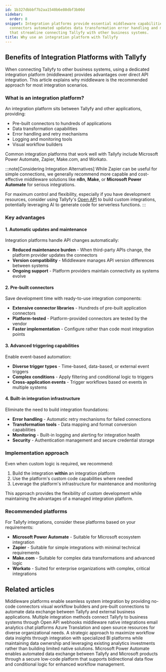 ```yaml
---
id: 1b327dbbbf7b2aa1540b6e80dbf3b00d
sidebar:
  order: 8
snippet: Integration platforms provide essential middleware capabilities like pre-built
  connectors automated updates data transformation error handling and monitoring tools
  that streamline connecting Tallyfy with other business systems.
title: Why use an integration platform with Tallyfy
---
```


## Benefits of Integration Platforms with Tallyfy

When connecting Tallyfy to other business systems, using a dedicated integration platform (middleware) provides advantages over direct API integration. This article explains why middleware is the recommended approach for most integration scenarios.

### What is an integration platform?

An integration platform sits between Tallyfy and other applications, providing:

- Pre-built connectors to hundreds of applications
- Data transformation capabilities
- Error handling and retry mechanisms
- Logging and monitoring tools
- Visual workflow builders

Common integration platforms that work well with Tallyfy include Microsoft Power Automate, Zapier, Make.com, and Workato.

:::note[Considering Integration Alternatives]
While Zapier can be useful for simple connections, we generally recommend more capable and cost-effective middleware solutions like **n8n**, **Make**, or **Microsoft Power Automate** for serious integrations.

For maximum control and flexibility, especially if you have development resources, consider using Tallyfy's [Open API](/products/pro/integrations/open-api/) to build custom integrations, potentially leveraging AI to generate code for serverless functions.
:::

### Key advantages

#### 1. Automatic updates and maintenance

Integration platforms handle API changes automatically:

- **Reduced maintenance burden** - When third-party APIs change, the platform provider updates the connectors
- **Version compatibility** - Middleware manages API version differences between systems
- **Ongoing support** - Platform providers maintain connectivity as systems evolve

#### 2. Pre-built connectors

Save development time with ready-to-use integration components:

- **Extensive connector libraries** - Hundreds of pre-built application connectors
- **Platform-tested** - Platform-provided connectors are tested by the vendor
- **Faster implementation** - Configure rather than code most integration points

#### 3. Advanced triggering capabilities

Enable event-based automation:

- **Diverse trigger types** - Time-based, data-based, or external event triggers
- **Complex conditions** - Apply filtering and conditional logic to triggers
- **Cross-application events** - Trigger workflows based on events in multiple systems

#### 4. Built-in integration infrastructure

Eliminate the need to build integration foundations:

- **Error handling** - Automatic retry mechanisms for failed connections
- **Transformation tools** - Data mapping and format conversion capabilities
- **Monitoring** - Built-in logging and alerting for integration health
- **Security** - Authentication management and secure credential storage

### Implementation approach

Even when custom logic is required, we recommend:

1. Build the integration **within** an integration platform
2. Use the platform's custom code capabilities where needed
3. Leverage the platform's infrastructure for maintenance and monitoring

This approach provides the flexibility of custom development while maintaining the advantages of a managed integration platform.

<lite-vimeo videoid="349793950"></lite-vimeo>

### Recommended platforms

For Tallyfy integrations, consider these platforms based on your requirements:

- **Microsoft Power Automate** - Suitable for Microsoft ecosystem integration
- **Zapier** - Suitable for simple integrations with minimal technical requirements
- **Make.com** - Suitable for complex data transformations and advanced logic
- **Workato** - Suited for enterprise organizations with complex, critical integrations


## Related articles
<CardGrid>
<LinkTitleCard header="<b>Integrations > Middleware</b>" href="/products/pro/integrations/middleware/" > Middleware platforms enable seamless system integration by providing no-code connectors visual workflow builders and pre-built connections to automate data exchange between Tallyfy and external business applications. </LinkTitleCard>
<LinkTitleCard header="<b>Pro > Integrations</b>" href="/products/pro/integrations/" > Multiple integration methods connect Tallyfy to business systems through Open API webhooks middleware native integrations email analytics chat platforms Azure Translation and open source resources for diverse organizational needs. </LinkTitleCard>
<LinkTitleCard header="<b>Analytics > Why use BI platforms vs. native analytics?</b>" href="/products/pro/integrations/analytics/why-use-a-dedicated-bi-platform-with-tallyfy/" > A strategic approach to maximize workflow data insights through integration with specialized BI platforms while maintaining data ownership and leveraging existing analytics investments rather than building limited native solutions. </LinkTitleCard>
<LinkTitleCard header="<b>Power Automate > Use Microsoft Power Automate</b>" href="/products/pro/integrations/middleware/power-automate/how-can-i-integrate-tallyfy-with-microsoft-power-automate/" > Microsoft Power Automate enables automated data exchange between Tallyfy and Microsoft products through a secure low-code platform that supports bidirectional data flow and conditional logic for enhanced workflow management. </LinkTitleCard>
</CardGrid>